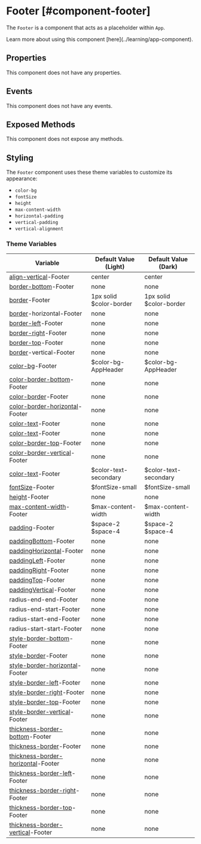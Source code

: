 
# Footer [#component-footer]

The `Footer` is a component that acts as a placeholder within `App`.

<Callout type="info" emoji="📔">
Learn more about using this component [here](../learning/app-component).
</Callout>

## Properties

This component does not have any properties.

## Events

This component does not have any events.

## Exposed Methods

This component does not expose any methods.

## Styling

The `Footer` component uses these theme variables to customize its appearance:

- `color-bg`
- `fontSize`
- `height`
- `max-content-width`
- `horizontal-padding`
- `vertical-padding`
- `vertical-alignment`

### Theme Variables

| Variable | Default Value (Light) | Default Value (Dark) |
| --- | --- | --- |
| [align-vertical](../styles-and-themes/common-units/#alignment)-Footer | center | center |
| [border-bottom](../styles-and-themes/common-units/#border)-Footer | <GrayText>none</GrayText> | <GrayText>none</GrayText> |
| [border](../styles-and-themes/common-units/#border)-Footer | 1px solid $color-border | 1px solid $color-border |
| [border](../styles-and-themes/common-units/#border)-horizontal-Footer | <GrayText>none</GrayText> | <GrayText>none</GrayText> |
| [border-left](../styles-and-themes/common-units/#border)-Footer | <GrayText>none</GrayText> | <GrayText>none</GrayText> |
| [border-right](../styles-and-themes/common-units/#border)-Footer | <GrayText>none</GrayText> | <GrayText>none</GrayText> |
| [border-top](../styles-and-themes/common-units/#border)-Footer | <GrayText>none</GrayText> | <GrayText>none</GrayText> |
| [border](../styles-and-themes/common-units/#border)-vertical-Footer | <GrayText>none</GrayText> | <GrayText>none</GrayText> |
| [color-bg](../styles-and-themes/common-units/#color)-Footer | $color-bg-AppHeader | $color-bg-AppHeader |
| [color-border-bottom](../styles-and-themes/common-units/#color)-Footer | <GrayText>none</GrayText> | <GrayText>none</GrayText> |
| [color-border](../styles-and-themes/common-units/#color)-Footer | <GrayText>none</GrayText> | <GrayText>none</GrayText> |
| [color-border-horizontal](../styles-and-themes/common-units/#color)-Footer | <GrayText>none</GrayText> | <GrayText>none</GrayText> |
| [color-text](../styles-and-themes/common-units/#color)-Footer | <GrayText>none</GrayText> | <GrayText>none</GrayText> |
| [color-text](../styles-and-themes/common-units/#color)-Footer | <GrayText>none</GrayText> | <GrayText>none</GrayText> |
| [color-border-top](../styles-and-themes/common-units/#color)-Footer | <GrayText>none</GrayText> | <GrayText>none</GrayText> |
| [color-border-vertical](../styles-and-themes/common-units/#color)-Footer | <GrayText>none</GrayText> | <GrayText>none</GrayText> |
| [color-text](../styles-and-themes/common-units/#color)-Footer | $color-text-secondary | $color-text-secondary |
| [fontSize](../styles-and-themes/common-units/#size)-Footer | $fontSize-small | $fontSize-small |
| [height](../styles-and-themes/common-units/#size)-Footer | <GrayText>none</GrayText> | <GrayText>none</GrayText> |
| [max-content-width](../styles-and-themes/common-units/#size)-Footer | $max-content-width | $max-content-width |
| [padding](../styles-and-themes/common-units/#size)-Footer | $space-2 $space-4 | $space-2 $space-4 |
| [paddingBottom](../styles-and-themes/common-units/#size)-Footer | <GrayText>none</GrayText> | <GrayText>none</GrayText> |
| [paddingHorizontal](../styles-and-themes/common-units/#size)-Footer | <GrayText>none</GrayText> | <GrayText>none</GrayText> |
| [paddingLeft](../styles-and-themes/common-units/#size)-Footer | <GrayText>none</GrayText> | <GrayText>none</GrayText> |
| [paddingRight](../styles-and-themes/common-units/#size)-Footer | <GrayText>none</GrayText> | <GrayText>none</GrayText> |
| [paddingTop](../styles-and-themes/common-units/#size)-Footer | <GrayText>none</GrayText> | <GrayText>none</GrayText> |
| [paddingVertical](../styles-and-themes/common-units/#size)-Footer | <GrayText>none</GrayText> | <GrayText>none</GrayText> |
| radius-end-end-Footer | <GrayText>none</GrayText> | <GrayText>none</GrayText> |
| radius-end-start-Footer | <GrayText>none</GrayText> | <GrayText>none</GrayText> |
| radius-start-end-Footer | <GrayText>none</GrayText> | <GrayText>none</GrayText> |
| radius-start-start-Footer | <GrayText>none</GrayText> | <GrayText>none</GrayText> |
| [style-border-bottom](../styles-and-themes/common-units/#border-style)-Footer | <GrayText>none</GrayText> | <GrayText>none</GrayText> |
| [style-border](../styles-and-themes/common-units/#border-style)-Footer | <GrayText>none</GrayText> | <GrayText>none</GrayText> |
| [style-border-horizontal](../styles-and-themes/common-units/#border-style)-Footer | <GrayText>none</GrayText> | <GrayText>none</GrayText> |
| [style-border-left](../styles-and-themes/common-units/#border-style)-Footer | <GrayText>none</GrayText> | <GrayText>none</GrayText> |
| [style-border-right](../styles-and-themes/common-units/#border-style)-Footer | <GrayText>none</GrayText> | <GrayText>none</GrayText> |
| [style-border-top](../styles-and-themes/common-units/#border-style)-Footer | <GrayText>none</GrayText> | <GrayText>none</GrayText> |
| [style-border-vertical](../styles-and-themes/common-units/#border-style)-Footer | <GrayText>none</GrayText> | <GrayText>none</GrayText> |
| [thickness-border-bottom](../styles-and-themes/common-units/#size)-Footer | <GrayText>none</GrayText> | <GrayText>none</GrayText> |
| [thickness-border](../styles-and-themes/common-units/#size)-Footer | <GrayText>none</GrayText> | <GrayText>none</GrayText> |
| [thickness-border-horizontal](../styles-and-themes/common-units/#size)-Footer | <GrayText>none</GrayText> | <GrayText>none</GrayText> |
| [thickness-border-left](../styles-and-themes/common-units/#size)-Footer | <GrayText>none</GrayText> | <GrayText>none</GrayText> |
| [thickness-border-right](../styles-and-themes/common-units/#size)-Footer | <GrayText>none</GrayText> | <GrayText>none</GrayText> |
| [thickness-border-top](../styles-and-themes/common-units/#size)-Footer | <GrayText>none</GrayText> | <GrayText>none</GrayText> |
| [thickness-border-vertical](../styles-and-themes/common-units/#size)-Footer | <GrayText>none</GrayText> | <GrayText>none</GrayText> |
